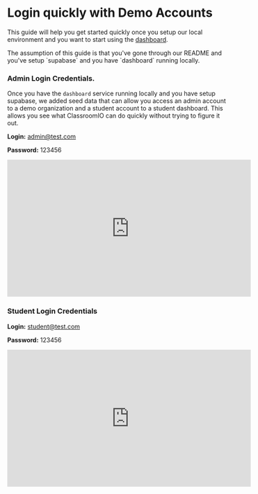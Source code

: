 
# Login quickly with Demo Accounts

This guide will help you get started quickly once you setup our local environment and you want to start using the [dashboard](https://app.classroomio.com).

<Callout>
  The assumption of this guide is that you've gone through our README and you've setup `supabase`
  and you have `dashboard` running locally.
</Callout>

### Admin Login Credentials.

Once you have the `dashboard` service running locally and you have setup supabase, we added seed data that can allow you access an admin account to a demo organization and a student account to a student dashboard. This allows you see what ClassroomIO can do quickly without trying to figure it out.

**Login:** admin@test.com

**Password:** 123456

<div className="nx-w-full nx-flex nx-items-center nx-justify-center">
  <iframe
    width="560"
    height="315"
    src="https://www.youtube.com/embed/RfE4tQ_BEds?si=uXpYKokMg4SWMkQX"
    title="YouTube video player"
    frameborder="0"
    allow="accelerometer; autoplay; clipboard-write; encrypted-media; gyroscope; picture-in-picture; web-share"
    className="nx-my-4 nx-rounded-md"
    allowfullscreen
  ></iframe>
</div>

### Student Login Credentials

**Login:** student@test.com

**Password:** 123456

<div className="nx-w-full nx-flex nx-items-center nx-justify-center">
  <iframe
    width="560"
    height="315"
    src="https://www.youtube.com/embed/FG7B9rKjVi4?si=TeY088zf8OsELocC"
    title="YouTube video player"
    frameborder="0"
    allow="accelerometer; autoplay; clipboard-write; encrypted-media; gyroscope; picture-in-picture; web-share"
    className="nx-my-4 nx-rounded-md"
    allowfullscreen
  ></iframe>
</div>
